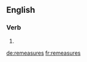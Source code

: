==English==

===Verb===
{{head|en|verb form}}

# {{en-third-person singular of|remeasure}}

[[de:remeasures]]
[[fr:remeasures]]